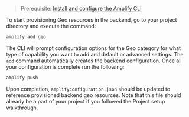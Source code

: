 > Prerequisite: [Install and configure the Amplify CLI](/gen1/[platform]/tools/cli/start/set-up-cli/)

To start provisioning Geo resources in the backend, go to your project directory and execute the command:

```sh
amplify add geo
```

The CLI will prompt configuration options for the Geo category for what type of capability you want to add and default or advanced settings. The `add` command automatically creates the backend configuration. Once all your configuration is complete run the following:

```sh
amplify push
```

Upon completion, `amplifyconfiguration.json` should be updated to reference provisioned backend geo resources. Note that this file should already be a part of your project if you followed the Project setup walkthrough.
